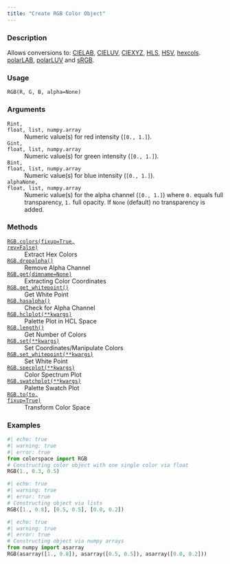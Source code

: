 ```yaml
---
title: "Create RGB Color Object"
---
```


### Description

Allows conversions to: [CIELAB](colorspace.colorlib.CIELAB.qmd), [CIELUV](colorspace.colorlib.CIELUV.qmd),
[CIEXYZ](colorspace.colorlib.CIEXYZ.qmd), [HLS](colorspace.colorlib.HLS.qmd), [HSV](colorspace.colorlib.HSV.qmd), [hexcols](colorspace.colorlib.hexcols.qmd).
[polarLAB](colorspace.colorlib.polarLAB.qmd), [polarLUV](colorspace.colorlib.polarLUV.qmd) and [sRGB](colorspace.colorlib.sRGB.qmd).

### Usage

<pre><code class='language-python'>RGB(R, G, B, alpha=None)</code></pre>

### Arguments

<dl class="pyp-list param-list">
  <dt style = "white-space: nowrap; font-family: monospace; vertical-align: top">
   <code id="colorspace.colorlib.RGB:R">R</code><code class="argument-class">int, float, list, numpy.array</code>
  </dt>
 <dd>Numeric value(s) for red intensity (`[0., 1.]`).</dd>
  <dt style = "white-space: nowrap; font-family: monospace; vertical-align: top">
   <code id="colorspace.colorlib.RGB:G">G</code><code class="argument-class">int, float, list, numpy.array</code>
  </dt>
 <dd>Numeric value(s) for green intensity (`[0., 1.]`).</dd>
  <dt style = "white-space: nowrap; font-family: monospace; vertical-align: top">
   <code id="colorspace.colorlib.RGB:B">B</code><code class="argument-class">int, float, list, numpy.array</code>
  </dt>
 <dd>Numeric value(s) for blue intensity (`[0., 1.]`).</dd>
  <dt style = "white-space: nowrap; font-family: monospace; vertical-align: top">
   <code id="colorspace.colorlib.RGB:alpha">alpha</code><code class="argument-class">None, float, list, numpy.array</code>
  </dt>
 <dd>Numeric value(s) for the alpha
channel (`[0., 1.]`) where `0.` equals full transparency, `1.` full
opacity. If `None` (default) no transparency is added.</dd>
</dl>

### Methods

<dl class="pyp-list method-list">
    <dt style = "white-space: nowrap; font-family: monospace; vertical-align: top">
       <code>[RGB.colors(fixup=True, rev=False)](colorspace.colorlib.RGB.colors.qmd)</code>
    </dt>
    <dd>Extract Hex Colors</dd>
    <dt style = "white-space: nowrap; font-family: monospace; vertical-align: top">
       <code>[RGB.dropalpha()](colorspace.colorlib.RGB.dropalpha.qmd)</code>
    </dt>
    <dd>Remove Alpha Channel</dd>
    <dt style = "white-space: nowrap; font-family: monospace; vertical-align: top">
       <code>[RGB.get(dimname=None)](colorspace.colorlib.RGB.get.qmd)</code>
    </dt>
    <dd>Extracting Color Coordinates</dd>
    <dt style = "white-space: nowrap; font-family: monospace; vertical-align: top">
       <code>[RGB.get_whitepoint()](colorspace.colorlib.RGB.get_whitepoint.qmd)</code>
    </dt>
    <dd>Get White Point</dd>
    <dt style = "white-space: nowrap; font-family: monospace; vertical-align: top">
       <code>[RGB.hasalpha()](colorspace.colorlib.RGB.hasalpha.qmd)</code>
    </dt>
    <dd>Check for Alpha Channel</dd>
    <dt style = "white-space: nowrap; font-family: monospace; vertical-align: top">
       <code>[RGB.hclplot(**kwargs)](colorspace.colorlib.RGB.hclplot.qmd)</code>
    </dt>
    <dd>Palette Plot in HCL Space</dd>
    <dt style = "white-space: nowrap; font-family: monospace; vertical-align: top">
       <code>[RGB.length()](colorspace.colorlib.RGB.length.qmd)</code>
    </dt>
    <dd>Get Number of Colors</dd>
    <dt style = "white-space: nowrap; font-family: monospace; vertical-align: top">
       <code>[RGB.set(**kwargs)](colorspace.colorlib.RGB.set.qmd)</code>
    </dt>
    <dd>Set Coordinates/Manipulate Colors</dd>
    <dt style = "white-space: nowrap; font-family: monospace; vertical-align: top">
       <code>[RGB.set_whitepoint(**kwargs)](colorspace.colorlib.RGB.set_whitepoint.qmd)</code>
    </dt>
    <dd>Set White Point</dd>
    <dt style = "white-space: nowrap; font-family: monospace; vertical-align: top">
       <code>[RGB.specplot(**kwargs)](colorspace.colorlib.RGB.specplot.qmd)</code>
    </dt>
    <dd>Color Spectrum Plot</dd>
    <dt style = "white-space: nowrap; font-family: monospace; vertical-align: top">
       <code>[RGB.swatchplot(**kwargs)](colorspace.colorlib.RGB.swatchplot.qmd)</code>
    </dt>
    <dd>Palette Swatch Plot</dd>
    <dt style = "white-space: nowrap; font-family: monospace; vertical-align: top">
       <code>[RGB.to(to, fixup=True)](colorspace.colorlib.RGB.to.qmd)</code>
    </dt>
    <dd>Transform Color Space</dd>
</dl>


### Examples

```python
#| echo: true
#| warning: true
#| error: true
from colorspace import RGB
# Constructing color object with one single color via float
RGB(1., 0.3, 0.5)
```

```python
#| echo: true
#| warning: true
#| error: true
# Constructing object via lists
RGB([1., 0.8], [0.5, 0.5], [0.0, 0.2])
```

```python
#| echo: true
#| warning: true
#| error: true
# Constructing object via numpy arrays
from numpy import asarray
RGB(asarray([1., 0.8]), asarray([0.5, 0.5]), asarray([0.0, 0.2]))
```



